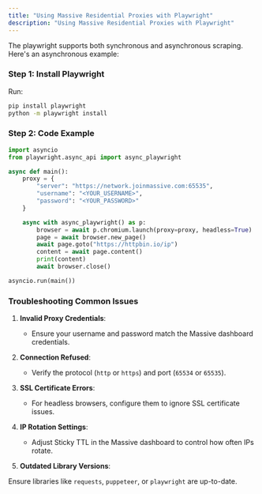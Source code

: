 ```yaml
---
title: "Using Massive Residential Proxies with Playwright"
description: "Using Massive Residential Proxies with Playwright"
---
```


The playwright supports both synchronous and asynchronous scraping. Here's an asynchronous example:

### Step 1: Install Playwright

Run:

```bash
pip install playwright
python -m playwright install
```

### Step 2: Code Example

```python
import asyncio
from playwright.async_api import async_playwright

async def main():
    proxy = {
        "server": "https://network.joinmassive.com:65535",
        "username": "<YOUR_USERNAME>",
        "password": "<YOUR_PASSWORD>"
    }

    async with async_playwright() as p:
        browser = await p.chromium.launch(proxy=proxy, headless=True)
        page = await browser.new_page()
        await page.goto("https://httpbin.io/ip")
        content = await page.content()
        print(content)
        await browser.close()

asyncio.run(main())
```

### Troubleshooting Common Issues

1. **Invalid Proxy Credentials**:
   - Ensure your username and password match the Massive dashboard credentials.

2. **Connection Refused**:
   - Verify the protocol (`http` or `https`) and port (`65534` or `65535`).

3. **SSL Certificate Errors**:
   - For headless browsers, configure them to ignore SSL certificate issues.

4. **IP Rotation Settings**:
   - Adjust Sticky TTL in the Massive dashboard to control how often IPs rotate.

5. **Outdated Library Versions**:

Ensure libraries like `requests`, `puppeteer`, or `playwright` are up-to-date.